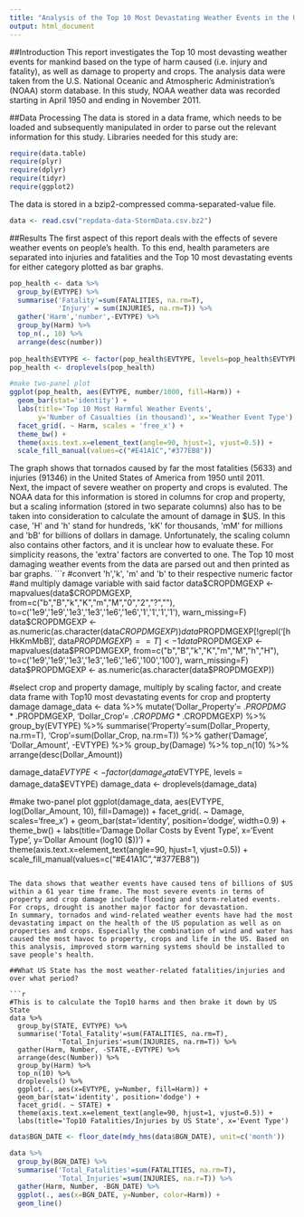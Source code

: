 ```yaml
---
title: "Analysis of the Top 10 Most Devastating Weather Events in the USA"
output: html_document
---
```

##Introduction
This report investigates the Top 10 most devasting weather events for mankind based on the type of harm caused (i.e. injury and fatality), as well as damage to property and crops. The analysis data were taken from  the U.S. National Oceanic and Atmospheric Administration's (NOAA) storm database. In this study, NOAA weather data was recorded starting in April 1950 and ending in November 2011.

##Data Processing
The data is stored in a data frame, which needs to be loaded and subsequently manipulated in order to parse out the relevant information for this study. Libraries needed for this study are:  
```r
require(data.table)
require(plyr)
require(dplyr)
require(tidyr)
require(ggplot2)
```
The data is stored in a bzip2-compressed comma-separated-value file.
```r
data <- read.csv("repdata-data-StormData.csv.bz2")

```

##Results
The first aspect of this report deals with the effects of severe weather events on people's health. To this end, health parameters are separated into injuries and fatalities and the Top 10 most devastating events for either category plotted as bar graphs.  
```r
pop_health <- data %>% 
  group_by(EVTYPE) %>% 
  summarise('Fatality'=sum(FATALITIES, na.rm=T),
            'Injury' = sum(INJURIES, na.rm=T)) %>% 
  gather('Harm','number',-EVTYPE) %>% 
  group_by(Harm) %>%
  top_n(., 10) %>%
  arrange(desc(number))
  
pop_health$EVTYPE <- factor(pop_health$EVTYPE, levels=pop_health$EVTYPE) 
pop_health <- droplevels(pop_health)

#make two-panel plot
ggplot(pop_health, aes(EVTYPE, number/1000, fill=Harm)) +
  geom_bar(stat='identity') +
  labs(title='Top 10 Most Harmful Weather Events',
       y='Number of Casualties (in thousand)', x='Weather Event Type') +
  facet_grid(. ~ Harm, scales = 'free_x') +
  theme_bw() +
  theme(axis.text.x=element_text(angle=90, hjust=1, vjust=0.5)) +
  scale_fill_manual(values=c("#E41A1C","#377EB8"))
```

The graph shows that tornados caused by far the most fatalities (5633) and injuries (91346) in the United States of America from 1950 until 2011.  
Next, the impact of severe weather on property and crops is evaluted. The NOAA data for this information is stored in columns for crop and property, but a scaling information (stored in two separate columns) also has to be taken into consideration to calculate the amount of damage in $US. In this case, 'H' and 'h' stand for hundreds, 'kK' for thousands, 'mM' for millions and 'bB' for billions of dollars in damage. Unfortunately, the scaling column also contains other factors, and it is unclear how to evaluate these. For simplicity reasons, the 'extra' factors are converted to one.   The Top 10 most damaging weather events from the data are parsed out and then printed as bar graphs.
```r
#convert 'h','k', 'm' and 'b' to their respective numeric factor
#and multiply damage variable with said factor
data$CROPDMGEXP <- mapvalues(data$CROPDMGEXP, from=c("b","B","k","K","m","M","0","2","?",""), to=c('1e9','1e9','1e3','1e3','1e6','1e6','1','1','1','1'),
                             warn_missing=F)
data$CROPDMGEXP <- as.numeric(as.character(data$CROPDMGEXP))
data$PROPDMGEXP[!grepl('[hHkKmMbB]', data$PROPDMGEXP)==T] <- 1
data$PROPDMGEXP <- mapvalues(data$PROPDMGEXP, from=c("b","B","k","K","m","M","h","H"), to=c('1e9','1e9','1e3','1e3','1e6','1e6','100','100'),
                             warn_missing=F)
data$PROPDMGEXP <- as.numeric(as.character(data$PROPDMGEXP))

#select crop and property damage, multiply by scaling factor, and create data frame with Top10 most devastating events for crop and propterty damage
damage_data <- data %>% 
  mutate('Dollar_Property'= .$PROPDMG * .$PROPDMGEXP,
         'Dollar_Crop'= .$CROPDMG * .$CROPDMGEXP) %>% 
  group_by(EVTYPE) %>%
  summarise('Property'=sum(Dollar_Property, na.rm=T),
            'Crop'=sum(Dollar_Crop, na.rm=T)) %>%
  gather('Damage', 'Dollar_Amount', -EVTYPE) %>% 
  group_by(Damage) %>%
  top_n(10) %>% 
  arrange(desc(Dollar_Amount))

damage_data$EVTYPE <- factor(damage_data$EVTYPE, levels = damage_data$EVTYPE)
damage_data <- droplevels(damage_data)

#make two-panel plot
ggplot(damage_data, aes(EVTYPE, log(Dollar_Amount, 10), fill=Damage)) +
  facet_grid(. ~ Damage, scales='free_x') +
  geom_bar(stat='identity', position='dodge', width=0.9) + 
  theme_bw() + 
  labs(title='Damage Dollar Costs by Event Type', x='Event Type', y='Dollar Amount (log10 ($))') +
  theme(axis.text.x=element_text(angle=90, hjust=1, vjust=0.5)) +
  scale_fill_manual(values=c("#E41A1C","#377EB8"))
```

The data shows that weather events have caused tens of billions of $US within a 61 year time frame. The most severe events in terms of property and crop damage include flooding and storm-related events. For crops, drought is another major factor for devastation.  
In summary, tornados and wind-related weather events have had the most devastating impact on the health of the US population as well as on properties and crops. Especially the combination of wind and water has caused the most havoc to property, crops and life in the US. Based on this analysis, improved storm warning systems should be installed to save people's health.

##What US State has the most weather-related fatalities/injuries and over what period?

```r
#This is to calculate the Top10 harms and then brake it down by US State
data %>%
  group_by(STATE, EVTYPE) %>%
  summarise('Total_Fatality'=sum(FATALITIES, na.rm=T),
            'Total_Injuries'=sum(INJURIES, na.rm=T)) %>% 
  gather(Harm, Number, -STATE,-EVTYPE) %>% 
  arrange(desc(Number)) %>%
  group_by(Harm) %>%
  top_n(10) %>% 
  droplevels() %>%
  ggplot(., aes(x=EVTYPE, y=Number, fill=Harm)) + 
  geom_bar(stat='identity', position='dodge') + 
  facet_grid(. ~ STATE) +
  theme(axis.text.x=element_text(angle=90, hjust=1, vjust=0.5)) +
  labs(title='Top10 Fatalities/Injuries by US State', x='Event Type')
```
```r
data$BGN_DATE <- floor_date(mdy_hms(data$BGN_DATE), unit=c('month'))

data %>% 
  group_by(BGN_DATE) %>%
  summarise('Total_Fatalities'=sum(FATALITIES, na.rm=T),
            'Total_Injuries'=sum(INJURIES, na.r=T)) %>% 
  gather(Harm, Number, -BGN_DATE) %>% 
  ggplot(., aes(x=BGN_DATE, y=Number, color=Harm)) + 
  geom_line()
  
```